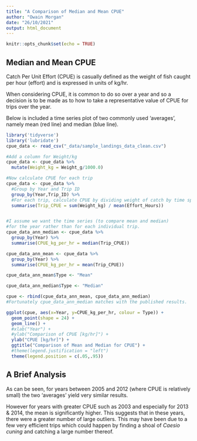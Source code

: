 ```yaml
---
title: "A Comparison of Median and Mean CPUE"
author: "Owain Morgan"
date: "26/10/2021"
output: html_document
---
```


```r
knitr::opts_chunk$set(echo = TRUE)
```

## Median and Mean CPUE

Catch Per Unit Effort (CPUE)
is casually defined as
the weight of fish caught per hour (effort)
and is expressed in units of kg/hr.

When considering CPUE,
it is common to do so over a year
and so a decision is to be made as to how to take
a representative value of CPUE for trips over the year.

Below is included a time series plot
of two commonly used 'averages', namely
mean (red line) and median (blue line).

```r
library('tidyverse')
library('lubridate')
cpue_data <- read_csv("_data/sample_landings_data_clean.csv")

#Add a column for Weight/kg
cpue_data <- cpue_data %>%
  mutate(Weight_kg = Weight_g/1000.0)

#Now calculate CPUE for each trip
cpue_data <- cpue_data %>%
  #Group by Year and Trip ID
  group_by(Year,Trip_ID) %>%
  #For each trip, calculate CPUE by dividing weight of catch by time spent
  summarise(Trip_CPUE = sum(Weight_kg) / mean(Effort_Hours))


#I assume we want the time series (to compare mean and median)
#for the year rather than for each individual trip.
cpue_data_ann_median <- cpue_data %>%
  group_by(Year) %>%
  summarise(CPUE_kg_per_hr = median(Trip_CPUE)) 

cpue_data_ann_mean <- cpue_data %>%
  group_by(Year) %>%
  summarise(CPUE_kg_per_hr = mean(Trip_CPUE)) 

cpue_data_ann_mean$Type <- "Mean"

cpue_data_ann_median$Type <- "Median"

cpue <- rbind(cpue_data_ann_mean, cpue_data_ann_median)
#Fortunately cpue_data_ann_median matches with the published results.

ggplot(cpue, aes(x=Year, y=CPUE_kg_per_hr, colour = Type)) +
  geom_point(shape = 24) +
  geom_line() +
  #xlab("Year") +
  #ylab("Comparison of CPUE [kg/hr]") +
  ylab("CPUE [kg/hr]") +
  ggtitle("Comparison of Mean and Median for CPUE") +
  #theme(legend.justification = "left")
  theme(legend.position = c(.05,.95))

```

## A Brief Analysis
As can be seen, 
for years between 2005 and 2012
(where CPUE is relatively small)
the two 'averages' yield
very similar results.

However for years with greater CPUE
such as 2003 and especially for 2013 & 2014,
the mean is significantly higher.
This suggests that in these years, 
there were a greater number of large outliers.
This may have been
due to
a few very efficient trips
which could happen by finding a shoal of 
_Caesio cuning_
and catching a
large number 
thereof.

